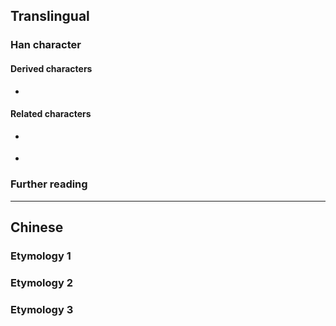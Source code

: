 {{also|毀}}
{{character info}}
==Translingual==

===Han character===
{{Han char|rn=79|rad=殳|as=09|sn=13|four=77147|canj=HMHNE|ids=⿰𬛸殳}}

====Derived characters====
* {{l|mul|𤻏}} {{q|Vietnamese [[Nôm]]}}

====Related characters====
* {{l|mul|毀}} {{q|[[Traditional Chinese]]}}
* {{l|mul|[[譭]], [[燬]]}} {{q|[[w:Variant Chinese character|Variant]] traditional forms in mainland China}}

===Further reading===
{{Han ref|kx=0587.031|dkj=16661|hdz=32162.040|uh=6BC1}}

----

==Chinese==

===Etymology 1===
{{zh-see|毀}}

===Etymology 2===
{{zh-see|譭}}

===Etymology 3===
{{zh-see|燬}}